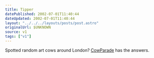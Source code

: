 ```yaml
---
title: Tipper
datePublished: 2002-07-01T11:40:44
dateUpdated: 2002-07-01T11:40:44
layout: "../../../layouts/posts/post.astro"
originalUrl: $UNKNOWN
source: v1
tags: ["v1"]
---
```


Spotted random art cows around London? [CowParade][1] has the answers.

[1]: http://london.cowparade.net/ "CowParade London"
